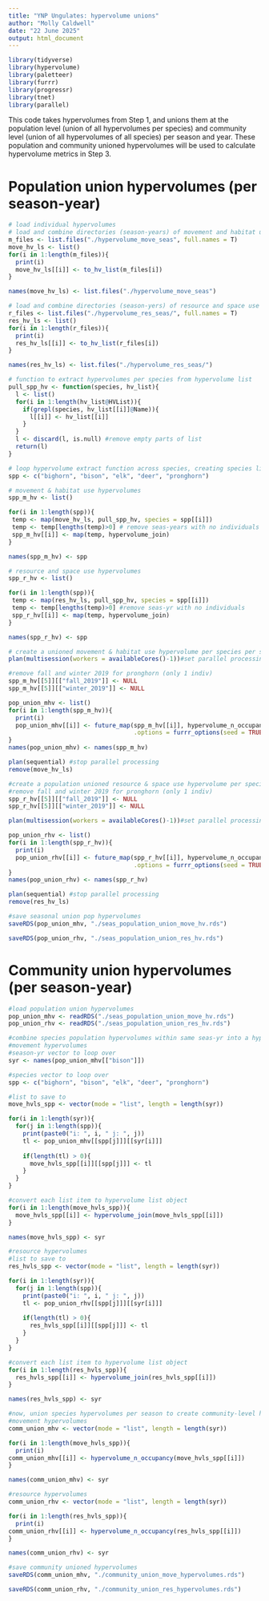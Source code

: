 ```yaml
---
title: "YNP Ungulates: hypervolume unions"
author: "Molly Caldwell"
date: "22 June 2025"
output: html_document
---
```


```r
library(tidyverse)
library(hypervolume)
library(paletteer)
library(furrr)
library(progressr)
library(tnet)
library(parallel)
```

This code takes hypervolumes from Step 1, and unions them at the population level (union of all hypervolumes per species) and community level (union of all hypervolumes of all species) per season and year. These population and community  unioned hypervolumes will be used to calculate hypervolume metrics in Step 3.

# Population union hypervolumes (per season-year)

```r
# load individual hypervolumes
# load and combine directories (season-years) of movement and habitat use hypervolumes
m_files <- list.files("./hypervolume_move_seas", full.names = T)
move_hv_ls <- list()
for(i in 1:length(m_files)){
  print(i)
  move_hv_ls[[i]] <- to_hv_list(m_files[i])
}

names(move_hv_ls) <- list.files("./hypervolume_move_seas")

# load and combine directories (season-yers) of resource and space use hypervolumes
r_files <- list.files("./hypervolume_res_seas/", full.names = T)
res_hv_ls <- list()
for(i in 1:length(r_files)){
  print(i)
  res_hv_ls[[i]] <- to_hv_list(r_files[i])
}

names(res_hv_ls) <- list.files("./hypervolume_res_seas/")
```

```r
# function to extract hypervolumes per species from hypervolume list
pull_spp_hv <- function(species, hv_list){
  l <- list()
  for(i in 1:length(hv_list@HVList)){
    if(grepl(species, hv_list[[i]]@Name)){
      l[[i]] <- hv_list[[i]]
    }
  }
  l <- discard(l, is.null) #remove empty parts of list
  return(l)
}
```

```r
# loop hypervolume extract function across species, creating species list of hypervolumes
spp <- c("bighorn", "bison", "elk", "deer", "pronghorn")

# movement & habitat use hypervolumes
spp_m_hv <- list()

for(i in 1:length(spp)){
 temp <- map(move_hv_ls, pull_spp_hv, species = spp[[i]]) 
 temp <- temp[lengths(temp)>0] # remove seas-years with no individuals
 spp_m_hv[[i]] <- map(temp, hypervolume_join)
}

names(spp_m_hv) <- spp

# resource and space use hypervolumes
spp_r_hv <- list()

for(i in 1:length(spp)){
 temp <- map(res_hv_ls, pull_spp_hv, species = spp[[i]]) 
 temp <- temp[lengths(temp)>0] #remove seas-yr with no individuals
 spp_r_hv[[i]] <- map(temp, hypervolume_join)
}

names(spp_r_hv) <- spp
```

```r
# create a unioned movement & habitat use hypervolume per species per season-year 
plan(multisession(workers = availableCores()-1))#set parallel processing

#remove fall and winter 2019 for pronghorn (only 1 indiv)
spp_m_hv[[5]][["fall_2019"]] <- NULL
spp_m_hv[[5]][["winter_2019"]] <- NULL

pop_union_mhv <- list()
for(i in 1:length(spp_m_hv)){
  print(i)
  pop_union_mhv[[i]] <- future_map(spp_m_hv[[i]], hypervolume_n_occupancy,
                                   .options = furrr_options(seed = TRUE))
}
names(pop_union_mhv) <- names(spp_m_hv)

plan(sequential) #stop parallel processing
remove(move_hv_ls)

#create a population unioned resource & space use hypervolume per species per seas-yr
#remove fall and winter 2019 for pronghorn (only 1 indiv)
spp_r_hv[[5]][["fall_2019"]] <- NULL
spp_r_hv[[5]][["winter_2019"]] <- NULL

plan(multisession(workers = availableCores()-1))#set parallel processing

pop_union_rhv <- list()
for(i in 1:length(spp_r_hv)){
  print(i)
  pop_union_rhv[[i]] <- future_map(spp_r_hv[[i]], hypervolume_n_occupancy, 
                                   .options = furrr_options(seed = TRUE))
}
names(pop_union_rhv) <- names(spp_r_hv)

plan(sequential) #stop parallel processing
remove(res_hv_ls)

#save seasonal union pop hypervolumes
saveRDS(pop_union_mhv, "./seas_population_union_move_hv.rds")

saveRDS(pop_union_rhv, "./seas_population_union_res_hv.rds")
```

# Community union hypervolumes (per season-year)

```r
#load population union hypervolumes
pop_union_mhv <- readRDS("./seas_population_union_move_hv.rds")
pop_union_rhv <- readRDS("./seas_population_union_res_hv.rds")
```

```r
#combine species population hypervolumes within same seas-yr into a hypervolume list
#movement hypervolumes
#season-yr vector to loop over
syr <- names(pop_union_mhv[["bison"]])

#species vector to loop over
spp <- c("bighorn", "bison", "elk", "deer", "pronghorn")

#list to save to
move_hvls_spp <- vector(mode = "list", length = length(syr))

for(i in 1:length(syr)){
  for(j in 1:length(spp)){
    print(paste0("i: ", i, " j: ", j))
    tl <- pop_union_mhv[[spp[j]]][[syr[i]]]
    
    if(length(tl) > 0){
      move_hvls_spp[[i]][[spp[j]]] <- tl
    }
  }
}

#convert each list item to hypervolume list object
for(i in 1:length(move_hvls_spp)){
  move_hvls_spp[[i]] <- hypervolume_join(move_hvls_spp[[i]])
}

names(move_hvls_spp) <- syr

#resource hypervolumes
#list to save to
res_hvls_spp <- vector(mode = "list", length = length(syr))

for(i in 1:length(syr)){
  for(j in 1:length(spp)){
    print(paste0("i: ", i, " j: ", j))
    tl <- pop_union_rhv[[spp[j]]][[syr[i]]]
    
    if(length(tl) > 0){
      res_hvls_spp[[i]][[spp[j]]] <- tl
    }
  }
}

#convert each list item to hypervolume list object
for(i in 1:length(res_hvls_spp)){
  res_hvls_spp[[i]] <- hypervolume_join(res_hvls_spp[[i]])
}

names(res_hvls_spp) <- syr

```


```r
#now, union species hypervolumes per season to create community-level hypervolume
#movement hypervolumes
comm_union_mhv <- vector(mode = "list", length = length(syr))

for(i in 1:length(move_hvls_spp)){
  print(i)
comm_union_mhv[[i]] <- hypervolume_n_occupancy(move_hvls_spp[[i]])
}

names(comm_union_mhv) <- syr

#resource hypervolumes
comm_union_rhv <- vector(mode = "list", length = length(syr))

for(i in 1:length(res_hvls_spp)){
  print(i)
comm_union_rhv[[i]] <- hypervolume_n_occupancy(res_hvls_spp[[i]])
}

names(comm_union_rhv) <- syr

#save community unioned hypervolumes
saveRDS(comm_union_mhv, "./community_union_move_hypervolumes.rds")

saveRDS(comm_union_rhv, "./community_union_res_hypervolumes.rds")
```

